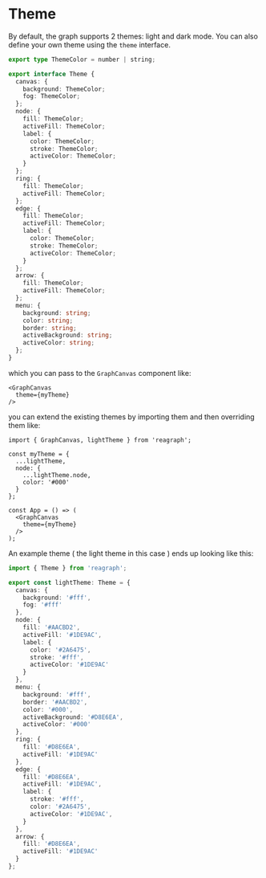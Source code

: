 
<Meta title="Docs/Getting Started/Theme" />

# Theme

By default, the graph supports 2 themes: light and dark mode. You can
also define your own theme using the `theme` interface.

```ts
export type ThemeColor = number | string;

export interface Theme {
  canvas: {
    background: ThemeColor;
    fog: ThemeColor;
  };
  node: {
    fill: ThemeColor;
    activeFill: ThemeColor;
    label: {
      color: ThemeColor;
      stroke: ThemeColor;
      activeColor: ThemeColor;
    }
  };
  ring: {
    fill: ThemeColor;
    activeFill: ThemeColor;
  };
  edge: {
    fill: ThemeColor;
    activeFill: ThemeColor;
    label: {
      color: ThemeColor;
      stroke: ThemeColor;
      activeColor: ThemeColor;
    }
  };
  arrow: {
    fill: ThemeColor;
    activeFill: ThemeColor;
  };
  menu: {
    background: string;
    color: string;
    border: string;
    activeBackground: string;
    activeColor: string;
  };
}
```

which you can pass to the `GraphCanvas` component like:

```tsx
<GraphCanvas
  theme={myTheme}
/>
```

you can extend the existing themes by importing them and then overriding them like:

```tsx
import { GraphCanvas, lightTheme } from 'reagraph';

const myTheme = {
  ...lightTheme,
  node: {
    ...lightTheme.node,
    color: '#000'
  }
};

const App = () => (
  <GraphCanvas
    theme={myTheme}
  />
);
```

An example theme ( the light theme in this case ) ends up looking like this:

```ts
import { Theme } from 'reagraph';

export const lightTheme: Theme = {
  canvas: {
    background: '#fff',
    fog: '#fff'
  },
  node: {
    fill: '#AACBD2',
    activeFill: '#1DE9AC',
    label: {
      color: '#2A6475',
      stroke: '#fff',
      activeColor: '#1DE9AC'
    }
  },
  menu: {
    background: '#fff',
    border: '#AACBD2',
    color: '#000',
    activeBackground: '#D8E6EA',
    activeColor: '#000'
  },
  ring: {
    fill: '#D8E6EA',
    activeFill: '#1DE9AC'
  },
  edge: {
    fill: '#D8E6EA',
    activeFill: '#1DE9AC',
    label: {
      stroke: '#fff',
      color: '#2A6475',
      activeColor: '#1DE9AC',
    }
  },
  arrow: {
    fill: '#D8E6EA',
    activeFill: '#1DE9AC'
  }
};
```
